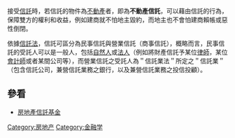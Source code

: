 {{legal}}

接受[[信託|信託]]時，若信託的物件為[[不動產|不動產]]者，即為'''不動產信託'''，可以藉由信託的行為，保障雙方的權利和收益，例如建商就不怕地主毀約，而地主也不會怕建商賴帳或惡性倒閉。

依據[[信託法|信託法]]，信託可區分為民事信託與營業信託（商事信託），概略而言，民事信託的受託人可以是一般人，包括[[自然人|自然人]]或[[法人|法人]]（例如將財產信託予某位[[律師|律師]]，某位[[會計師|會計師]]或者某間公司等），而營業信託之受託人為＂信託業法＂所定之＂信託業＂（包含信託公司，兼營信託業務之銀行，以及兼營信託業務之投信投顧）。

== 參看 ==
*[[房地產信託基金|房地產信託基金]]

{{wikisource|信託業法}}

{{law-stub}}

[[Category:房地产|Category:房地产]]
[[Category:金融学|Category:金融学]]